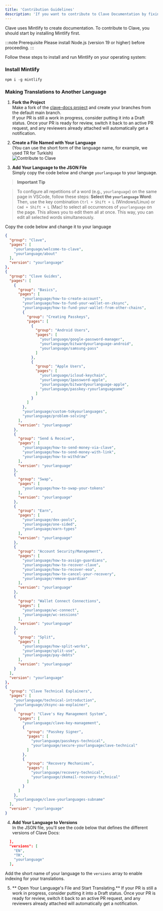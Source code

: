 ```yaml
---
title: 'Contribution Guidelines'
description: 'If you want to contribute to Clave Documentation by fixing typos or translating the Docs to your native language, you can follow this guide.'
---
```


Clave uses Mintlify to create documentation. To contribute to Clave, you should start by installing Mintlify first.

:::note Prerequisite
Please install Node.js (version 19 or higher) before proceeding.
:::

Follow these steps to install and run Mintlify on your operating system:

### Install Mintlify

`
npm i -g mintlify
`

### Making Translations to Another Language

1. **Fork the Project**  
   Make a fork of the [clave-docs project](https://github.com/getclave/clave-docs) and create your branches from the default main branch.  
   If your PR is still a work in progress, consider putting it into a Draft status. Once your PR is ready for review, switch it back to an active PR request, and any reviewers already attached will automatically get a notification.

2. **Create a File Named with Your Language**  
   (You can use the short form of the language name, for example, we used TR for Turkish)  
   ![Contribute to Clave](./en/images/contribute1.png)

3. **Add Your Language to the JSON File**  
   Simply copy the code below and change `yourlanguage` to your language.

> **Important Tip** 

> To configure all repetitions of a word (e.g., `yourlanguage`) on the same page in VSCode, follow these steps: **Select the `yourlanguage` Word**:  Then, use the key combination `Ctrl + Shift + L` (Windows/Linux) or `Cmd + Shift + L` (Mac) to select all occurrences of `yourlanguage` on the page. This allows you to edit them all at once. This way, you can edit all selected words simultaneously. 



Copy the code below and change it to your language

```json
{
  "group": "Clave",
  "pages": [
    "yourlanguage/welcome-to-clave",
    "yourlanguage/about"
  ],
  "version": "yourlanguage"
},
{
  "group": "Clave Guides",
  "pages": [
    {
      "group": "Basics",
      "pages": [
        "yourlanguage/how-to-create-account",
        "yourlanguage/how-to-fund-your-wallet-on-zksync",
        "yourlanguage/how-to-fund-your-wallet-from-other-chains",
        {
          "group": "Creating Passkeys",
          "pages": [
            {
              "group": "Android Users",
              "pages": [
                "yourlanguage/google-password-manager",
                "yourlanguage/bitwardyourlanguage-android",
                "yourlanguage/samsung-pass"
              ]
            },
            {
              "group": "Apple Users",
              "pages": [
                "yourlanguage/icloud-keychain",
                "yourlanguage/1password-apple",
                "yourlanguage/bitwardyourlanguage-apple",
                "yourlanguage/passkey-ryourlanguageame"
              ]
            }
          ]
        },
        "yourlanguage/custom-tokyourlanguages",
        "yourlanguage/problem-solving"
      ],
      "version": "yourlanguage"
    },
    {
      "group": "Send & Receive",
      "pages": [
        "yourlanguage/how-to-send-money-via-clave",
        "yourlanguage/how-to-send-money-with-link",
        "yourlanguage/how-to-withdraw"
      ],
      "version": "yourlanguage"
    },
    {
      "group": "Swap",
      "pages": [
        "yourlanguage/how-to-swap-your-tokens"
      ],
      "version": "yourlanguage"
    },
    {
      "group": "Earn",
      "pages": [
        "yourlanguage/dex-pools",
        "yourlanguage/one-sided",
        "yourlanguage/earn-types"
      ],
      "version": "yourlanguage"
    },
    {
      "group": "Account Security/Management",
      "pages": [
        "yourlanguage/how-to-assign-guardians",
        "yourlanguage/how-to-recover-clave",
        "yourlanguage/how-to-recover-eoa",
        "yourlanguage/how-to-cancel-your-recovery",
        "yourlanguage/remove-guardian"
      ],
      "version": "yourlanguage"
    },
    {
      "group": "Wallet Connect Connections",
      "pages": [
        "yourlanguage/wc-connect",
        "yourlanguage/wc-sessions"
      ],
      "version": "yourlanguage"
    },
    {
      "group": "Split",
      "pages": [
        "yourlanguage/how-split-works",
        "yourlanguage/split-use",
        "yourlanguage/pay-debts"
      ],
      "version": "yourlanguage"
    }
  ],
  "version": "yourlanguage"
},
{
  "group": "Clave Technical Explainers",
  "pages": [
    "yourlanguage/technical-introduction",
    "yourlanguage/zksync-aa-explainer",
    {
      "group": "Clave's Key Management System",
      "pages": [
        "yourlanguage/clave-key-management",
        {
          "group": "Passkey Signer",
          "pages": [
            "yourlanguage/passkeys-technical",
            "yourlanguage/secure-yourlanguageclave-technical"
          ]
        },
        {
          "group": "Recovery Mechanisms",
          "pages": [
            "yourlanguage/recovery-technical",
            "yourlanguage/zkemail-recovery-technical"
          ]
        }
      ]
    },
    "yourlanguage/clave-yourlanguages-subname"
  ],
  "version": "yourlanguage"
}
```



4. **Add Your Language to Versions**  
In the JSON file, you'll see the code below that defines the different versions of Clave Docs:

```json
  ],
  "versions": [
    "EN",
    "TR",
    "yourlanguage"
  ],
```

Add the short name of your language to the `versions` array to enable indexing for your translations.

5. ** Open Your Language's File and Start Translating.**
   If your PR is still a work in progress, consider putting it into a Draft status. Once your PR is ready for review, switch it back to an active PR request, and any reviewers already attached will automatically get a notification.
